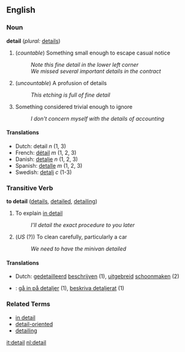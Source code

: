 == English ==

=== Noun ===
'''detail'''  (''plural:'' [[details]])
# (''countable'') Something small enough to escape casual notice
#: ''Note this fine detail in the lower left corner''
#: ''We missed several important details in the contract''
# (''uncountable'') A profusion of details
#: ''This etching is full of fine detail''
# Something considered trivial enough to ignore
#: ''I don't concern myself with the details of accounting''

====Translations====
*Dutch: detail ''n'' (1, 3)
*French: [[détail]] ''m'' (1, 2, 3)
*Danish: [[detalje]] ''n'' (1, 2, 3)
*Spanish: [[detalle]] ''m'' (1, 2, 3)
*Swedish: [[detalj]] ''c'' (1-3)

=== Transitive Verb ===
'''to detail'''  ([[details]], [[detailed]], [[detailing]])
# To explain [[in detail]]
#: ''I'll detail the exact procedure to you later''
# (''US'' (?)) To clean carefully, particularly a car
#: ''We need to have the minivan detailed''

====Translations====
*Dutch: [[gedetailleerd]] [[beschrijven]] (1), [[uitgebreid]] [[schoonmaken]] (2)
*{{sv}}: [[gå in på detaljer]] (1), [[beskriva detaljerat]] (1)

=== Related Terms ===
*[[in detail]]
*[[detail-oriented]]
*[[detailing]]

[[it:detail]]
[[nl:detail]]